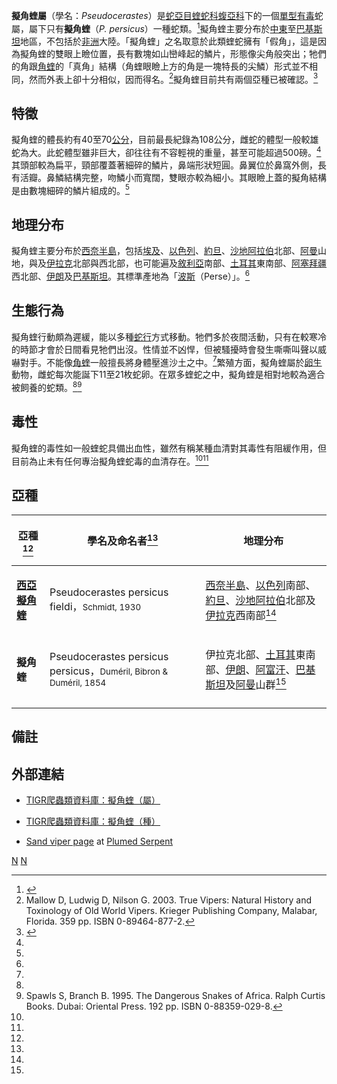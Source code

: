 {{Speciesbox
| taxon = Pseudocerastes persicus
| image = Field's Horned Viper.jpg
| image_caption = Pseudocerastes persicus
| binomial_authority = Duméril, Bibron & Duméril, 1854
| synonyms = * ''Pseudocerastes'' - Boulenger, 1896<ref name="McD99">McDiarmid RW, Campbell JA, Touré T. 1999. Snake Species of the World: A Taxonomic and Geographic Reference, vol. 1. Herpetologists' League. 511 pp. ISBN 1-893777-00-6 (series). ISBN 1-893777-01-4 (volume).</ref>
----
* ''Cerastes'' ''Persicus'' - A.-M.-C. Duméril, 1853
* ''Cerastes Persicus'' - Duméril, Bibron & Duméril, 1854
* ''Vipera persica'' - Jan, 1859
* ''Vipera'' (''Cerastes'') ''persica'' - Jan, 1863
* ''Pseudocerastes persicus'' - Boulenger, 1896
* ''Pseudocerastes bicornis'' - Wall, 1913
* ''Vipera persica persica'' - Marx & Rabb - 1965
* ''Pseudocerastes persicus persicus'' - Minton, Dowling & Russell, 1968
* ''Daboia'' (''Pseudocerastes'') ''persica persica'' - Obst, 1983
* ''Pseudocerastes persicus'' - Latifi, 1991<ref name="McD99"/>}}

'''擬角蝰屬'''（學名：''Pseudocerastes''）是[[蛇亞目|蛇亞目]][[蝰蛇科|蝰蛇科]][[蝮亞科|蝮亞科]]下的一個[[單型|單型]][[毒蛇|有毒]]蛇屬，屬下只有'''擬角蝰'''（''P. persicus''）一種蛇類。<ref name="ITIS-G">{{ITIS|ID=634428|taxon=''Pseudocerastes''|year=2006|date=2 August}}</ref>擬角蝰主要分布於[[中東|中東]]至[[巴基斯坦|巴基斯坦]]地區，不包括於[[非洲|非洲]]大陸。「擬角蝰」之名取意於此類蝰蛇擁有「假角」，這是因為擬角蝰的雙眼上瞼位置，長有數塊如山巒峰起的鱗片，形態像尖角般突出；牠們的角跟[[角蝰|角蝰]]的「真角」結構（角蝰眼瞼上方的角是一塊特長的尖鱗）形式並不相同，然而外表上卻十分相似，因而得名。<ref name="Mal03">Mallow D, Ludwig D, Nilson G. 2003. True Vipers: Natural History and Toxinology of Old World Vipers. Krieger Publishing Company, Malabar, Florida. 359 pp. ISBN 0-89464-877-2.</ref>擬角蝰目前共有兩個亞種已被確認。<ref name="ITIS-S">{{ITIS|ID=634982|taxon=''Pseudocerastes persicus''|year=2006|date=2 August}}</ref>

==特徵==
擬角蝰的體長約有40至70[[公分|公分]]，目前最長紀錄為108公分，雌蛇的體型一般較雄蛇為大。此蛇體型雖非巨大，卻往往有不容輕視的重量，甚至可能超過500磅。<ref name="Mal03"/>其頭部較為扁平，頸部覆蓋著細碎的鱗片，鼻端形狀短圓。鼻翼位於鼻窩外側，長有活瓣。鼻鱗結構完整，吻鱗小而寬闊，雙眼亦較為細小。其眼瞼上蓋的擬角結構是由數塊細碎的鱗片組成的。<ref name="Mal03"/>

==地理分布==
擬角蝰主要分布於[[西奈半島|西奈半島]]，包括[[埃及|埃及]]、[[以色列|以色列]]、[[約旦|約旦]]、[[沙地阿拉伯|沙地阿拉伯]]北部、[[阿曼|阿曼]]山地，與及[[伊拉克|伊拉克]]北部與西北部，也可能遍及[[敘利亞|敘利亞]]南部、[[土耳其|土耳其]]東南部、[[阿塞拜疆|阿塞拜疆]]西北部、[[伊朗|伊朗]]及[[巴基斯坦|巴基斯坦]]。其標準產地為「[[波斯|波斯]]（Perse）」。<ref name="McD99"/>

==生態行為==
擬角蝰行動頗為遲緩，能以多種[[蛇行|蛇行]]方式移動。牠們多於夜間活動，只有在較寒冷的時節才會於日間看見牠們出沒。性情並不凶悍，但被騷擾時會發生嘶嘶叫聲以威嚇對手。不能像[[角蝰|角蝰]]一般擅長將身體壓進沙土之中。<ref name="Mal03"/>繁殖方面，擬角蝰屬於[[卵生|卵生]]動物，雌蛇每次能誕下11至21枚蛇卵。在眾多蝰蛇之中，擬角蝰是相對地較為適合被飼養的蛇類。<ref name="Mal03"/><ref name="SB95">Spawls S, Branch B. 1995. The Dangerous Snakes of Africa. Ralph Curtis Books. Dubai: Oriental Press. 192 pp. ISBN 0-88359-029-8.</ref>

==毒性==
擬角蝰的毒性如一般蝰蛇具備出血性，雖然有稱某種血清對其毒性有阻緩作用，但目前為止未有任何專治擬角蝰蛇毒的血清存在。<ref name="Mal03"/><ref name="SB95"/>

==亞種==
{|cellspacing=0 cellpadding=2 border=1 style="border-collapse: collapse;"
!bgcolor="#f0f0f0"|亞種<ref name="ITIS-S"/>
!bgcolor="#f0f0f0"|學名及命名者<ref name="ITIS-S"/>
!bgcolor="#f0f0f0"|地理分布
|-
|'''[[西亞擬角蝰|西亞擬角蝰]]'''
|Pseudocerastes persicus fieldi，<small>Schmidt, 1930</small>
|style="width:40%"|[[西奈半島|西奈半島]]、[[以色列|以色列]]南部、[[約旦|約旦]]、[[沙地阿拉伯|沙地阿拉伯]]北部及[[伊拉克|伊拉克]]西南部<ref name="Mal03"/>
|-
|'''擬角蝰'''
|Pseudocerastes persicus persicus，<small>Duméril, Bibron & Duméril, 1854</small>
|伊拉克北部、[[土耳其|土耳其]]東南部、[[伊朗|伊朗]]、[[阿富汗|阿富汗]]、[[巴基斯坦|巴基斯坦]]及[[阿曼|阿曼]]山群<ref name="Mal03"/>
|-
|}

==備註==
{{reflist}}

==外部連結==
{{Commons|Pseudocerastes persicus}}
*{{en}}[http://reptile-database.reptarium.cz/search.php?&genus=Pseudocerastes&submit=Search TIGR爬蟲類資料庫：擬角蝰（屬）]
*{{en}}[http://reptile-database.reptarium.cz/species.php?genus=Pseudocerastes&species=persicus TIGR爬蟲類資料庫：擬角蝰（種）]
*{{en}}[https://web.archive.org/web/20060613042050/http://plumed-serpent.com/dscour.html Sand viper page] at [https://web.archive.org/web/20160110041420/http://plumed-serpent.com/ Plumed Serpent]
{{Taxonbar|from=Q2575031}}

[[Category:蝰科|N]]
[[Category:_1854年描述的动物|N]]